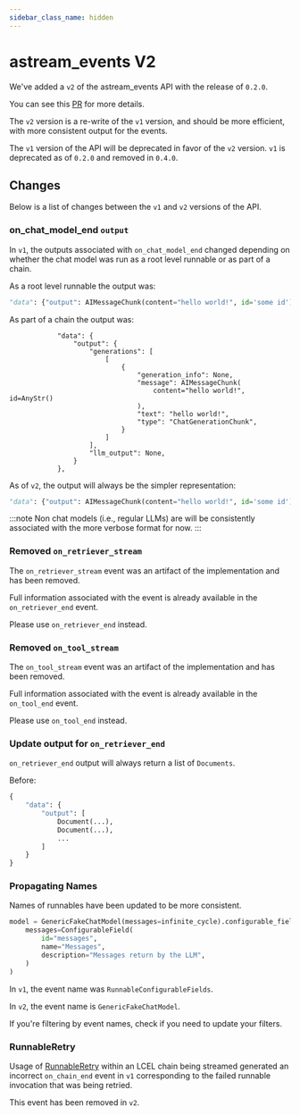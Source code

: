 ```yaml
---
sidebar_class_name: hidden
---
```


# astream_events V2

We've added a `v2` of the astream_events API with the release of `0.2.0`.

You can see this [PR](https://github.com/langchain-ai/langchain/pull/21638) for more details.

The `v2` version is a re-write of the `v1` version, and should be more efficient, with more consistent output for the events.

The `v1` version of the API will be deprecated in favor of the `v2` version. `v1` is deprecated as of `0.2.0` and removed in `0.4.0`.

## Changes

Below is a list of changes between the `v1` and `v2` versions of the API.

### on_chat_model_end `output`

In `v1`, the outputs associated with `on_chat_model_end` changed depending on whether the
chat model was run as a root level runnable or as part of a chain.

As a root level runnable the output was:

```python
"data": {"output": AIMessageChunk(content="hello world!", id='some id')}
```

As part of a chain the output was:

```
            "data": {
                "output": {
                    "generations": [
                        [
                            {
                                "generation_info": None,
                                "message": AIMessageChunk(
                                    content="hello world!", id=AnyStr()
                                ),
                                "text": "hello world!",
                                "type": "ChatGenerationChunk",
                            }
                        ]
                    ],
                    "llm_output": None,
                }
            },
```


As of `v2`, the output will always be the simpler representation:

```python
"data": {"output": AIMessageChunk(content="hello world!", id='some id')}
```

:::note
Non chat models (i.e., regular LLMs) are will be consistently associated with the more verbose format for now.
:::

### Removed `on_retriever_stream`

The `on_retriever_stream` event was an artifact of the implementation and has been removed.

Full information associated with the event is already available in the `on_retriever_end` event.

Please use `on_retriever_end` instead.

### Removed `on_tool_stream`

The `on_tool_stream` event was an artifact of the implementation and has been removed.

Full information associated with the event is already available in the `on_tool_end` event.

Please use `on_tool_end` instead.

### Update output for `on_retriever_end`

`on_retriever_end` output will always return a list of `Documents`.

Before:
```python
{
    "data": {
        "output": [
            Document(...),
            Document(...),
            ...
        ]
    }
}
```


### Propagating Names

Names of runnables have been updated to be more consistent.

```python
model = GenericFakeChatModel(messages=infinite_cycle).configurable_fields(
    messages=ConfigurableField(
        id="messages",
        name="Messages",
        description="Messages return by the LLM",
    )
)
```

In `v1`, the event name was `RunnableConfigurableFields`.

In `v2`, the event name is `GenericFakeChatModel`.

If you're filtering by event names, check if you need to update your filters.

### RunnableRetry

Usage of [RunnableRetry](https://api.python.langchain.com/en/latest/runnables/langchain_core.runnables.retry.RunnableRetry.html)
within an LCEL chain being streamed generated an incorrect `on_chain_end` event in `v1` corresponding
to the failed runnable invocation that was being retried.

This event has been removed in `v2`.